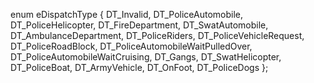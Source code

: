 enum eDispatchType
{
	DT_Invalid,
	DT_PoliceAutomobile,
	DT_PoliceHelicopter,
	DT_FireDepartment,
	DT_SwatAutomobile,
	DT_AmbulanceDepartment,
	DT_PoliceRiders,
	DT_PoliceVehicleRequest,
	DT_PoliceRoadBlock,
	DT_PoliceAutomobileWaitPulledOver,
	DT_PoliceAutomobileWaitCruising,
	DT_Gangs,
	DT_SwatHelicopter,
	DT_PoliceBoat,
	DT_ArmyVehicle,
	DT_OnFoot,
	DT_PoliceDogs
};
